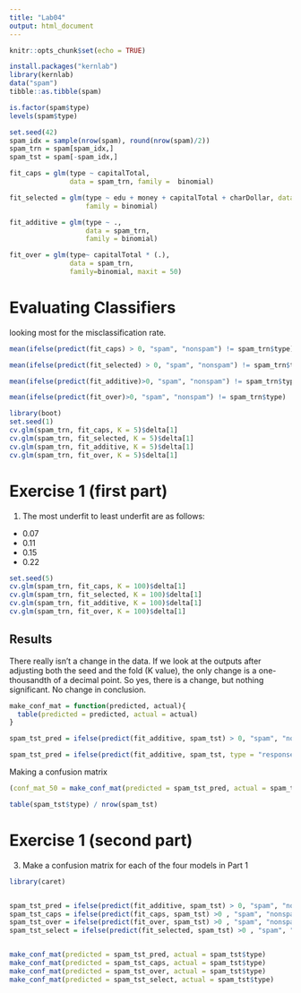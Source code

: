```yaml
---
title: "Lab04"
output: html_document
---
```


```r
knitr::opts_chunk$set(echo = TRUE)
```

```r
install.packages("kernlab")
library(kernlab)
data("spam")
tibble::as.tibble(spam)
```

```r
is.factor(spam$type)
levels(spam$type)
```

```r
set.seed(42)
spam_idx = sample(nrow(spam), round(nrow(spam)/2))
spam_trn = spam[spam_idx,]
spam_tst = spam[-spam_idx,]
```

```r
fit_caps = glm(type ~ capitalTotal,
               data = spam_trn, family =  binomial)

fit_selected = glm(type ~ edu + money + capitalTotal + charDollar, data = spam_trn, 
                   family = binomial)

fit_additive = glm(type ~ .,
                   data = spam_trn,
                   family = binomial)

fit_over = glm(type~ capitalTotal * (.),
               data = spam_trn,
               family=binomial, maxit = 50)
```
# Evaluating Classifiers
looking most for the misclassification rate. 

```r
mean(ifelse(predict(fit_caps) > 0, "spam", "nonspam") != spam_trn$type)

mean(ifelse(predict(fit_selected) > 0, "spam", "nonspam") != spam_trn$type)

mean(ifelse(predict(fit_additive)>0, "spam", "nonspam") != spam_trn$type)

mean(ifelse(predict(fit_over)>0, "spam", "nonspam") != spam_trn$type)

```
```r
library(boot)
set.seed(1)
cv.glm(spam_trn, fit_caps, K = 5)$delta[1]
cv.glm(spam_trn, fit_selected, K = 5)$delta[1]
cv.glm(spam_trn, fit_additive, K = 5)$delta[1]
cv.glm(spam_trn, fit_over, K = 5)$delta[1]
```

# Exercise 1 (first part)
1. The most underfit to least underfit are as follows:
- 0.07
- 0.11
- 0.15
- 0.22

```r
set.seed(5)
cv.glm(spam_trn, fit_caps, K = 100)$delta[1]
cv.glm(spam_trn, fit_selected, K = 100)$delta[1]
cv.glm(spam_trn, fit_additive, K = 100)$delta[1]
cv.glm(spam_trn, fit_over, K = 100)$delta[1]
```

## Results

There really isn't a change in the data. If we look at the outputs after adjusting both the seed and the fold (K value), the only change is a one-thousandth of a decimal point. So yes, there is a change, but nothing significant. No change in conclusion. 


```r
make_conf_mat = function(predicted, actual){
  table(predicted = predicted, actual = actual)
}
```

```r
spam_tst_pred = ifelse(predict(fit_additive, spam_tst) > 0, "spam", "nonspam")

spam_tst_pred = ifelse(predict(fit_additive, spam_tst, type = "response") > 0.5, "spam", "nonspam")
```

Making a confusion matrix
```r
(conf_mat_50 = make_conf_mat(predicted = spam_tst_pred, actual = spam_tst$type))

table(spam_tst$type) / nrow(spam_tst)
```
# Exercise 1 (second part)
3. Make a confusion matrix for each of the four models in Part 1

```r
library(caret)


spam_tst_pred = ifelse(predict(fit_additive, spam_tst) > 0, "spam", "nonspam")
spam_tst_caps = ifelse(predict(fit_caps, spam_tst) >0 , "spam", "nonspam")
spam_tst_over = ifelse(predict(fit_over, spam_tst) >0 , "spam", "nonspam")
spam_tst_select = ifelse(predict(fit_selected, spam_tst) >0 , "spam", "nonspam")


make_conf_mat(predicted = spam_tst_pred, actual = spam_tst$type)
make_conf_mat(predicted = spam_tst_caps, actual = spam_tst$type)
make_conf_mat(predicted = spam_tst_over, actual = spam_tst$type)
make_conf_mat(predicted = spam_tst_select, actual = spam_tst$type)

```






